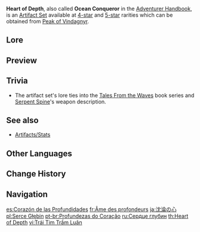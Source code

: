 {{Artifact Set Infobox
|id        = 512
|flower    = Gilded Corsage
|plume     = Gust of Nostalgia
|sands     = Copper Compass
|goblet    = Goblet of Thundering Deep
|circlet   = Wine-Stained Tricorne
|2pcBonus  = {{Color|[[Hydro DMG Bonus]]}} +15%
|4pcBonus  = After using an [[Elemental Skill]], increases [[Normal Attack]] and [[Charged Attack]] DMG by 30% for 15s.
|source4.1 = [[Peak of Vindagnyr]] (Levels I-IV)
|source5.1 = [[Peak of Vindagnyr]] (Levels III-IV)
|source5.2 = [[Artifact Strongbox]]
|eff_att1  = Elemental DMG Bonus
|eff_att2  = Hydro DMG Bonus
|eff_att3  = Elemental Skill
|eff_att4  = Normal Attack DMG Increase
|eff_att5  = Charged Attack DMG Increase
|eff_att6  = Other DMG Bonus
}}
'''Heart of Depth''', also called '''Ocean Conqueror''' in the [[Adventurer Handbook]], is an [[Artifact Set]] available at [[:Category:4-Star Artifacts|4-star]] and [[:Category:5-Star Artifacts|5-star]] rarities which can be obtained from [[Peak of Vindagnyr]].

==Lore==
{{ArtifactLore}}

==Preview==
{{Preview
|file=Artifact Heart of Depth Passive
|caption=4-Piece Bonus
}}

==Trivia==
* The artifact set's lore ties into the [[Tales From the Waves]] book series and [[Serpent Spine]]'s weapon description.

==See also==
*[[Artifacts/Stats]]

==Other Languages==
{{Other Languages
|en      = Heart of Depth
|zhs     = 沉沦之心
|zhs_rm  = Chénlún zhī Xīn
|zht     = 沉淪之心
|zht_rm  = Chénlún zhī Xīn
|zh_tl   = Heart Fallen to Ruin
|ja      = 沈淪の心
|ja_rm   = Chinrin no Kokoro
|ja_tl   = Heart of Sunken Obscurity
|ja_note = {{ja|沈淪|chinrin}} means "sinking into obscurity" or "being ruined."
|ko      = 몰락한 마음
|ko_rm   = Mollakhan Ma'eum
|ko_tl   = Ruined Mind
|es      = Corazón de las Profundidades
|es_tl   = Heart of the Depths
|fr      = Âme des profondeurs
|fr_tl   = Soul of the Depths
|ru      = Сердце глубин
|ru_tl   = Heart of Depth
|th      = Heart of Depth
|vi      = Trái Tim Trầm Luân
|vi_tl   = Deep Miserable Heart
|de      = Tief im Herzen
|de_tl   = Deep in the Heart
|id      = Heart of Depth
|pt      = Profundezas do Coração
|pt_tl   = Depths of the Heart
|tr      = Derinliğin Kalbi
|tr_tl   = 
|it      = Cuore profondo
|it_tl   = Deep Hearth
}}

==Change History==
{{Change History|1.2}}

==Navigation==
{{Artifact Navbox}}

[[es:Corazón de las Profundidades]]
[[fr:Âme des profondeurs]]
[[ja:沈淪の心]]
[[pl:Serce Głębin]]
[[pt-br:Profundezas do Coração]]
[[ru:Сердце глубин]]
[[th:Heart of Depth]]
[[vi:Trái Tim Trầm Luân]]